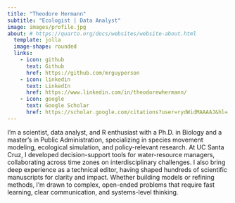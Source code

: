```yaml
---
title: "Theodore Hermann"
subtitle: "Ecologist | Data Analyst"
image: images/profile.jpg
about: # https://quarto.org/docs/websites/website-about.html
  template: jolla
  image-shape: rounded
  links:
    - icon: github
      text: Github
      href: https://github.com/mrguyperson
    - icon: linkedin
      text: LinkedIn
      href: https://www.linkedin.com/in/theodorewhermann/
    - icon: google
      text: Google Scholar
      href: https://scholar.google.com/citations?user=rydWidMAAAAJ&hl=
---
```


I’m a scientist, data analyst, and R enthusiast with a Ph.D. in Biology and a master's in Public Administration, specializing in species movement modeling, ecological simulation, and policy-relevant research. At UC Santa Cruz, I developed decision-support tools for water-resource managers, collaborating across time zones on interdisciplinary challenges. I also bring deep experience as a technical editor, having shaped hundreds of scientific manuscripts for clarity and impact. Whether building models or refining methods, I’m drawn to complex, open-ended problems that require fast learning, clear communication, and systems-level thinking.